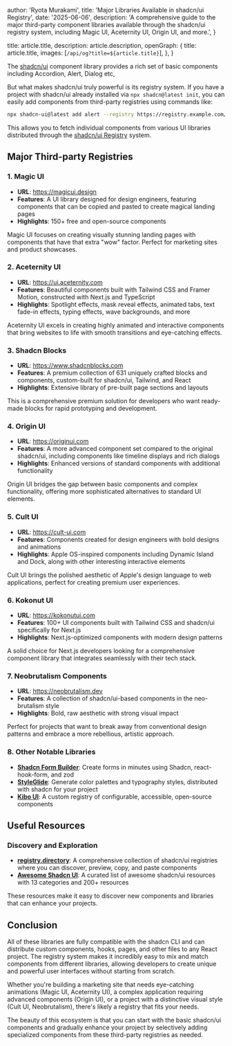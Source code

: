 
  author: 'Ryota Murakami',
  title: 'Major Libraries Available in shadcn/ui Registry',
  date: '2025-06-06',
  description: 'A comprehensive guide to the major third-party component libraries available through the shadcn/ui registry system, including Magic UI, Aceternity UI, Origin UI, and more.',
}

  title: article.title,
  description: article.description,
  openGraph: {
    title: article.title,
    images: [`/api/og?title=${article.title}`],
  },
}


The [shadcn/ui](https://ui.shadcn.com/docs/components) component library provides a rich set of basic components including Accordion, Alert, Dialog etc,

But what makes shadcn/ui truly powerful is its registry system. If you have a project with shadcn/ui already installed via `npx shadcn@latest init`, you can easily add components from third-party registries using commands like:

```bash
npx shadcn-ui@latest add alert --registry https://registry.example.com/components.json
```

This allows you to fetch individual components from various UI libraries distributed through the [shadcn/ui Registry](https://ui.shadcn.com/docs/registry) system.

## Major Third-party Registries

### 1. Magic UI

- **URL**: https://magicui.design
- **Features**: A UI library designed for design engineers, featuring components that can be copied and pasted to create magical landing pages
- **Highlights**: 150+ free and open-source components

Magic UI focuses on creating visually stunning landing pages with components that have that extra "wow" factor. Perfect for marketing sites and product showcases.

### 2. Aceternity UI

- **URL**: https://ui.aceternity.com
- **Features**: Beautiful components built with Tailwind CSS and Framer Motion, constructed with Next.js and TypeScript
- **Highlights**: Spotlight effects, mask reveal effects, animated tabs, text fade-in effects, typing effects, wave backgrounds, and more

Aceternity UI excels in creating highly animated and interactive components that bring websites to life with smooth transitions and eye-catching effects.

### 3. Shadcn Blocks

- **URL**: https://www.shadcnblocks.com
- **Features**: A premium collection of 631 uniquely crafted blocks and components, custom-built for shadcn/ui, Tailwind, and React
- **Highlights**: Extensive library of pre-built page sections and layouts

This is a comprehensive premium solution for developers who want ready-made blocks for rapid prototyping and development.

### 4. Origin UI

- **URL**: https://originui.com
- **Features**: A more advanced component set compared to the original shadcn/ui, including components like timeline displays and rich dialogs
- **Highlights**: Enhanced versions of standard components with additional functionality

Origin UI bridges the gap between basic components and complex functionality, offering more sophisticated alternatives to standard UI elements.

### 5. Cult UI

- **URL**: https://cult-ui.com
- **Features**: Components created for design engineers with bold designs and animations
- **Highlights**: Apple OS-inspired components including Dynamic Island and Dock, along with other interesting interactive elements

Cult UI brings the polished aesthetic of Apple's design language to web applications, perfect for creating premium user experiences.

### 6. Kokonut UI

- **URL**: https://kokonutui.com
- **Features**: 100+ UI components built with Tailwind CSS and shadcn/ui specifically for Next.js
- **Highlights**: Next.js-optimized components with modern design patterns

A solid choice for Next.js developers looking for a comprehensive component library that integrates seamlessly with their tech stack.

### 7. Neobrutalism Components

- **URL**: https://neobrutalism.dev
- **Features**: A collection of shadcn/ui-based components in the neo-brutalism style
- **Highlights**: Bold, raw aesthetic with strong visual impact

Perfect for projects that want to break away from conventional design patterns and embrace a more rebellious, artistic approach.

### 8. Other Notable Libraries

- **[Shadcn Form Builder](https://www.shadcn-form.com/)**: Create forms in minutes using Shadcn, react-hook-form, and zod
- **[StyleGlide](https://www.styleglide.ai/)**: Generate color palettes and typography styles, distributed with shadcn for your project
- **[Kibo UI](https://www.kibo-ui.com/)**: A custom registry of configurable, accessible, open-source components

## Useful Resources

### Discovery and Exploration

- **[registry.directory](https://registry.directory/)**: A comprehensive collection of shadcn/ui registries where you can discover, preview, copy, and paste components
- **[Awesome Shadcn UI](https://github.com/birobirobiro/awesome-shadcn-ui)**: A curated list of awesome shadcn/ui resources with 13 categories and 200+ resources

These resources make it easy to discover new components and libraries that can enhance your projects.

## Conclusion

All of these libraries are fully compatible with the shadcn CLI and can distribute custom components, hooks, pages, and other files to any React project. The registry system makes it incredibly easy to mix and match components from different libraries, allowing developers to create unique and powerful user interfaces without starting from scratch.

Whether you're building a marketing site that needs eye-catching animations (Magic UI, Aceternity UI), a complex application requiring advanced components (Origin UI), or a project with a distinctive visual style (Cult UI, Neobrutalism), there's likely a registry that fits your needs.

The beauty of this ecosystem is that you can start with the basic shadcn/ui components and gradually enhance your project by selectively adding specialized components from these third-party registries as needed.